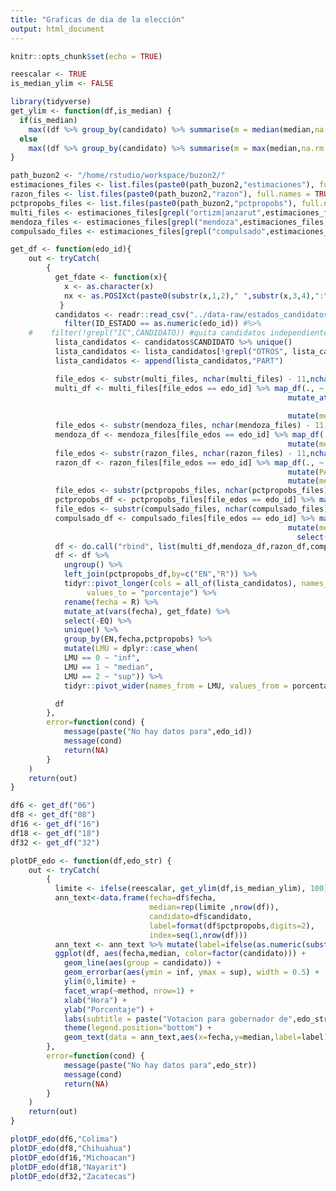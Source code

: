 ```yaml
---
title: "Graficas de dia de la elección"
output: html_document
---
```


```r
knitr::opts_chunk$set(echo = TRUE)
```

```r
reescalar <- TRUE
is_median_ylim <- FALSE
```

```r
library(tidyverse)
get_ylim <- function(df,is_median) {
  if(is_median)
    max((df %>% group_by(candidato) %>% summarise(m = median(median,na.rm = TRUE)) %>% filter(!is.na(m)))$m)*1.05
  else
    max((df %>% group_by(candidato) %>% summarise(m = max(median,na.rm = TRUE)) %>% filter(!is.na(m)))$m)*1.05
}

path_buzon2 <- "/home/rstudio/workspace/buzon2/"
estimaciones_files <- list.files(paste0(path_buzon2,"estimaciones"), full.names = TRUE, recursive = TRUE, include.dirs = FALSE, pattern = "*csv")
razon_files <- list.files(paste0(path_buzon2,"razon"), full.names = TRUE, recursive = TRUE, include.dirs = FALSE, pattern = "*csv")
pctpropobs_files <- list.files(paste0(path_buzon2,"pctpropobs"), full.names = TRUE, recursive = TRUE, include.dirs = FALSE, pattern = "*csv")
multi_files <- estimaciones_files[grepl("ortizm|anzarut",estimaciones_files,fixed = FALSE)]
mendoza_files <- estimaciones_files[grepl("mendoza",estimaciones_files,fixed = TRUE)]
compulsado_files <- estimaciones_files[grepl("compulsado",estimaciones_files,fixed = TRUE)]
```

```r

get_df <- function(edo_id){
    out <- tryCatch(
        {
          get_fdate <- function(x){
            x <- as.character(x)
            nx <- as.POSIXct(paste0(substr(x,1,2)," ",substr(x,3,4),":",substr(x,5,6)),format = "%d %H:%M")
           }
          candidatos <- readr::read_csv("../data-raw/estados_candidatos_partidos_2021.csv") %>%
            filter(ID_ESTADO == as.numeric(edo_id)) #%>%
    #    filter(!grepl("IC",CANDIDATO)) #quita candidatos independientes
          lista_candidatos <- candidatos$CANDIDATO %>% unique()
          lista_candidatos <- lista_candidatos[!grepl("OTROS", lista_candidatos, fixed = TRUE)]
          lista_candidatos <- append(lista_candidatos,"PART")

          file_edos <- substr(multi_files, nchar(multi_files) - 11,nchar(multi_files) - 10)
          multi_df <- multi_files[file_edos == edo_id] %>% map_df(., ~ read_csv(.) %>%
                                                              mutate_at(vars(EN), ~
                                                                          as.character(.)) %>%
                                                              mutate(method="multi"))
          file_edos <- substr(mendoza_files, nchar(mendoza_files) - 11,nchar(mendoza_files) - 10)
          mendoza_df <- mendoza_files[file_edos == edo_id] %>% map_df(., ~ read_csv(.)  %>%
                                                              mutate(method="mendoza"))
          file_edos <- substr(razon_files, nchar(razon_files) - 11,nchar(razon_files) - 10)
          razon_df <- razon_files[file_edos == edo_id] %>% map_df(., ~ read_csv(.)) %>%
                                                              mutate(PART=as.numeric(""))  %>%
                                                              mutate(method="razon")
          file_edos <- substr(pctpropobs_files, nchar(pctpropobs_files) - 5,nchar(pctpropobs_files) - 4)
          pctpropobs_df <- pctpropobs_files[file_edos == edo_id] %>% map_df(., ~ read_csv(., col_names = c("EN","R","pctpropobs"),col_types = "cdd")) 
          file_edos <- substr(compulsado_files, nchar(compulsado_files) - 11,nchar(compulsado_files) - 10)
          compulsado_df <- compulsado_files[file_edos == edo_id] %>% map_df(., ~ read_csv(.)  %>%
                                                              mutate(method="compulsado") %>%
                                                                select(-ESTRATOS,-EST_REC,-TOT_CAS,-CAS_REC,-PORCENTAJE))
          df <- do.call("rbind", list(multi_df,mendoza_df,razon_df,compulsado_df))
          df <- df %>%
            ungroup() %>%
            left_join(pctpropobs_df,by=c("EN","R")) %>%
            tidyr::pivot_longer(cols = all_of(lista_candidatos), names_to = "candidato",
                 values_to = "porcentaje") %>%
            rename(fecha = R) %>%
            mutate_at(vars(fecha), get_fdate) %>%
            select(-EQ) %>%
            unique() %>%
            group_by(EN,fecha,pctpropobs) %>%
            mutate(LMU = dplyr::case_when(
            LMU == 0 ~ "inf",
            LMU == 1 ~ "median",
            LMU == 2 ~ "sup")) %>%
            tidyr::pivot_wider(names_from = LMU, values_from = porcentaje) 

          df
        },
        error=function(cond) {
            message(paste("No hay datos para",edo_id))
            message(cond)
            return(NA)
        }
    )    
    return(out)
}

df6 <- get_df("06")
df8 <- get_df("08")
df16 <- get_df("16")
df18 <- get_df("18")
df32 <- get_df("32")

```


```r
plotDF_edo <- function(df,edo_str) {
    out <- tryCatch(
        {
          limite <- ifelse(reescalar, get_ylim(df,is_median_ylim), 100)
          ann_text<-data.frame(fecha=df$fecha,
                               median=rep(limite ,nrow(df)),
                               candidato=df$candidato,
                               label=format(df$pctpropobs,digits=2),
                               index=seq(1,nrow(df)))
          ann_text <- ann_text %>% mutate(label=ifelse(as.numeric(substr(as.character(fecha),15,16)) %% 15, "",as.character(label))) %>% mutate(label=ifelse(label=='NA','',label))
          ggplot(df, aes(fecha,median, color=factor(candidato))) +
            geom_line(aes(group = candidato)) +
            geom_errorbar(aes(ymin = inf, ymax = sup), width = 0.5) +
            ylim(0,limite) +
            facet_wrap(~method, nrow=1) +
            xlab("Hora") +
            ylab("Porcentaje") +
            labs(subtitle = paste("Votacion para gobernador de",edo_str)) +
            theme(legend.position="bottom") +
            geom_text(data = ann_text,aes(x=fecha,y=median,label=label), size = 3, alpha = 0.1, inherit.aes = FALSE)
        },
        error=function(cond) {
            message(paste("No hay datos para",edo_str))
            message(cond)
            return(NA)
        }
    )    
    return(out)
}

plotDF_edo(df6,"Colima")
plotDF_edo(df8,"Chihuahua")
plotDF_edo(df16,"Michoacan")
plotDF_edo(df18,"Nayarit")
plotDF_edo(df32,"Zacatecas")
```
